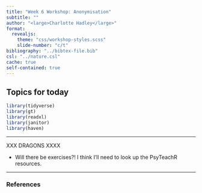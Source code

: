 ```yaml
---
title: "Week 6 Workshop: Anonymisation"
subtitle: ""
author: "<large>Charlotte Hadley</large>"
format: 
  revealjs:
    theme: "css/workshop-styles.scss"
    slide-number: "c/t"
bibliography: "../bibtex-file.bib"
csl: "../nature.csl"
cache: true
self-contained: true
---
```


## Topics for today

```r
library(tidyverse) 
library(gt)
library(readxl)
library(janitor)
library(haven)
```

-----------

XXX DRAGONS XXXX

- Will there be exercises?! I think I'll need to look up the PsyTeachR resources.

-----------

### References

::: {#refs}
:::

